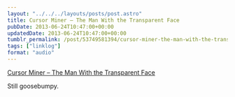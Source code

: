 ```yaml
---
layout: "../../../layouts/posts/post.astro"
title: Cursor Miner – The Man With the Transparent Face
pubDate: 2013-06-24T10:47:00+00:00
updatedDate: 2013-06-24T10:47:00+00:00
tumblr_permalink: /post/53749581394/cursor-miner-the-man-with-the-transparent-face
tags: ["linklog"]
format: "audio"
---
```


[Cursor Miner &#8211; The Man With the Transparent Face][1]

Still goosebumpy.

[1]: https://soundcloud.com/unchartedaudio/cursor-miner-the-man-with-the-transparent-face
